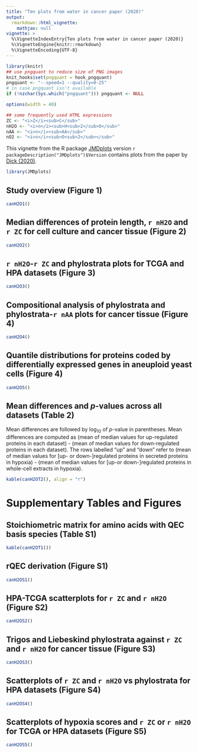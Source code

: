 ```yaml
---
title: "Ten plots from water in cancer paper (2020)"
output: 
  rmarkdown::html_vignette:
    mathjax: null
vignette: >
  %\VignetteIndexEntry{Ten plots from water in cancer paper (2020)}
  %\VignetteEngine{knitr::rmarkdown}
  %\VignetteEncoding{UTF-8}
---
```


```r
library(knitr)
## use pngquant to reduce size of PNG images
knit_hooks$set(pngquant = hook_pngquant)
pngquant <- "--speed=1 --quality=0-25"
# in case pngquant isn't available
if (!nzchar(Sys.which("pngquant"))) pngquant <- NULL 
```

```r
options(width = 40)
```

```r
## some frequently used HTML expressions
ZC <- "<i>Z</i><sub>C</sub>"
nH2O <- "<i>n</i><sub>H<sub>2</sub>O</sub>"
nAA <- "<i>n</i><sub>AA</sub>"
nO2 <- "<i>n</i><sub>O<sub>2</sub></sub>"
```

This vignette from the R package [JMDplots](https://github.com/jedick/JMDplots) version `r packageDescription("JMDplots")$Version` contains plots from the paper by [<span title="Water as a reactant in the differential expression of proteins in cancer">Dick (2020)</span>](https://doi.org/10.1101/2020.04.09.035022).

```r
library(JMDplots)
```

## Study overview (Figure 1)
```r
canH2O1()
```

## Median differences of protein length, `r nH2O` and `r ZC` for cell culture and cancer tissue (Figure 2)
```r
canH2O2()
```

## `r nH2O`-`r ZC` and phylostrata plots for TCGA and HPA datasets (Figure 3)
```r
canH2O3()
```

## Compositional analysis of phylostrata and phylostrata-`r nAA` plots for cancer tissue (Figure 4)
```r
canH2O4()
```

## Quantile distributions for proteins coded by differentially expressed genes in aneuploid yeast cells (Figure 4)
```r
canH2O5()
```

## Mean differences and _p_-values across all datasets (Table 2)
Mean differences are followed by log~10~ of _p_-value in parentheses.
Mean differences are computed as (mean of median values for up-regulated proteins in each dataset) - (mean of median values for down-regulated proteins in each dataset).
The rows labelled "up" and "down" refer to (mean of median values for [up- or down-]regulated proteins in secreted proteins in hypoxia) - (mean of median values for [up-or down-]regulated proteins in whole-cell extracts in hypoxia).
```r
kable(canH2OT2(), align = "r")
```

# Supplementary Tables and Figures

## Stoichiometric matrix for amino acids with QEC basis species (Table S1)
```r
kable(canH2OT1())
```

## rQEC derivation (Figure S1)
```r
canH2OS1()
```

## HPA-TCGA scatterplots for `r ZC` and `r nH2O` (Figure S2)
```r
canH2OS2()
```

## Trigos and Liebeskind phylostrata against `r ZC` and `r nH2O` for cancer tissue (Figure S3)
```r
canH2OS3()
```

## Scatterplots of `r ZC` and `r nH2O` vs phylostrata for HPA datasets (Figure S4)
```r
canH2OS4()
```

## Scatterplots of hypoxia scores and `r ZC` or `r nH2O` for TCGA or HPA datasets (Figure S5)
```r
canH2OS5()
```

